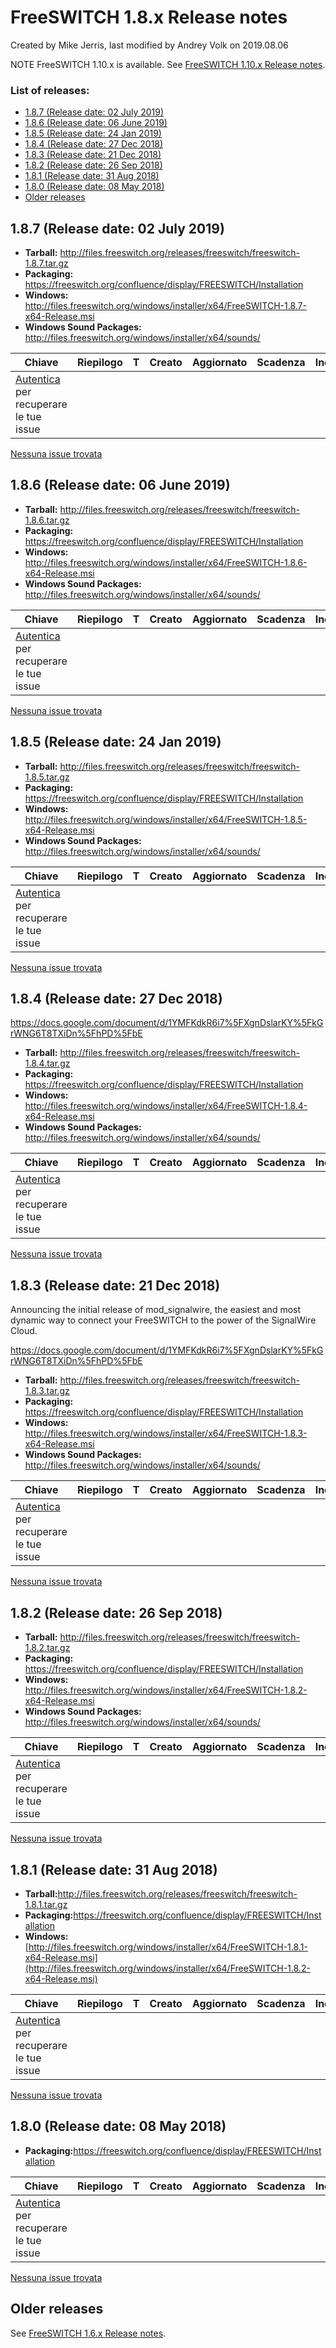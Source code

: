 
# FreeSWITCH 1.8.x Release notes 

 Created by  Mike Jerris, last modified by  Andrey Volk on 2019.08.06

NOTE FreeSWITCH 1.10.x is available. See [FreeSWITCH 1.10.x Release notes](./FreeSWITCH-1.10.x-Release-notes_25460878.mdx#older-releases).

### List of releases:

* [1.8.7 (Release date: 02 July 2019)](#187-release-date-02-july-2019)
* [1.8.6 (Release date: 06 June 2019)](#186-release-date-06-june-2019)
* [1.8.5 (Release date: 24 Jan 2019)](#185-release-date-24-jan-2019)
* [1.8.4 (Release date: 27 Dec 2018)](#184-release-date-27-dec-2018)
* [1.8.3 (Release date: 21 Dec 2018)](#184-release-date-27-dec-2018)
* [1.8.2 (Release date: 26 Sep 2018)](#-freeswitch--freeswitch-18x-release-notes-)
* [1.8.1 (Release date: 31 Aug 2018)](#181-release-date-31-aug-2018)
* [1.8.0 (Release date: 08 May 2018)](#180-release-date-08-may-2018)
* [Older releases](#older-releases)

## 1.8.7 (Release date: 02 July 2019)

* **Tarball:** <http://files.freeswitch.org/releases/freeswitch/freeswitch-1.8.7.tar.gz>
* **Packaging:** <https://freeswitch.org/confluence/display/FREESWITCH/Installation>
* **Windows:** <http://files.freeswitch.org/windows/installer/x64/FreeSWITCH-1.8.7-x64-Release.msi>
* **Windows Sound Packages:** <http://files.freeswitch.org/windows/installer/x64/sounds/>

| Chiave                                                                                                                                                                                 | Riepilogo | T | Creato | Aggiornato | Scadenza | Incaricato | Segnalante | P | Stato | Risoluzione |
| -------------------------------------------------------------------------------------------------------------------------------------------------------------------------------------- | --------- | - | ------ | ---------- | -------- | ---------- | ---------- | - | ----- | ----------- |
| [Autentica](https://freeswitch.org/confluence/plugins/servlet/applinks/oauth/login-dance/authorize?applicationLinkID=c4b15fa3-ad57-3c05-af05-8c167cb92266) per recuperare le tue issue |           |   |        |            |          |            |            |   |       |             |

[ Nessuna issue trovata ](https://freeswitch.org/jira/secure/IssueNavigator.jspa?reset=true&jqlQuery=fixversion+%3D+1.8.7+&src=confmacro) 

## 1.8.6 (Release date: 06 June 2019)

* **Tarball:** <http://files.freeswitch.org/releases/freeswitch/freeswitch-1.8.6.tar.gz>
* **Packaging:** <https://freeswitch.org/confluence/display/FREESWITCH/Installation>
* **Windows:** <http://files.freeswitch.org/windows/installer/x64/FreeSWITCH-1.8.6-x64-Release.msi>
* **Windows Sound Packages:** <http://files.freeswitch.org/windows/installer/x64/sounds/>

| Chiave                                                                                                                                                                                 | Riepilogo | T | Creato | Aggiornato | Scadenza | Incaricato | Segnalante | P | Stato | Risoluzione |
| -------------------------------------------------------------------------------------------------------------------------------------------------------------------------------------- | --------- | - | ------ | ---------- | -------- | ---------- | ---------- | - | ----- | ----------- |
| [Autentica](https://freeswitch.org/confluence/plugins/servlet/applinks/oauth/login-dance/authorize?applicationLinkID=c4b15fa3-ad57-3c05-af05-8c167cb92266) per recuperare le tue issue |           |   |        |            |          |            |            |   |       |             |

[ Nessuna issue trovata ](https://freeswitch.org/jira/secure/IssueNavigator.jspa?reset=true&jqlQuery=fixversion+%3D+1.8.6+&src=confmacro) 

## 1.8.5 (Release date: 24 Jan 2019)

* **Tarball:** <http://files.freeswitch.org/releases/freeswitch/freeswitch-1.8.5.tar.gz>
* **Packaging:** <https://freeswitch.org/confluence/display/FREESWITCH/Installation>
* **Windows:** <http://files.freeswitch.org/windows/installer/x64/FreeSWITCH-1.8.5-x64-Release.msi>
* **Windows Sound Packages:** <http://files.freeswitch.org/windows/installer/x64/sounds/>

| Chiave                                                                                                                                                                                 | Riepilogo | T | Creato | Aggiornato | Scadenza | Incaricato | Segnalante | P | Stato | Risoluzione |
| -------------------------------------------------------------------------------------------------------------------------------------------------------------------------------------- | --------- | - | ------ | ---------- | -------- | ---------- | ---------- | - | ----- | ----------- |
| [Autentica](https://freeswitch.org/confluence/plugins/servlet/applinks/oauth/login-dance/authorize?applicationLinkID=c4b15fa3-ad57-3c05-af05-8c167cb92266) per recuperare le tue issue |           |   |        |            |          |            |            |   |       |             |

[ Nessuna issue trovata ](https://freeswitch.org/jira/secure/IssueNavigator.jspa?reset=true&jqlQuery=fixversion+%3D+1.8.5+&src=confmacro) 

## 1.8.4 (Release date: 27 Dec 2018)

<https://docs.google.com/document/d/1YMFKdkR6i7%5FXgnDslarKY%5FkGrWNG6T8TXiDn%5FhPD%5FbE>

* **Tarball:** <http://files.freeswitch.org/releases/freeswitch/freeswitch-1.8.4.tar.gz>
* **Packaging:** <https://freeswitch.org/confluence/display/FREESWITCH/Installation>
* **Windows:** <http://files.freeswitch.org/windows/installer/x64/FreeSWITCH-1.8.4-x64-Release.msi>
* **Windows Sound Packages:** <http://files.freeswitch.org/windows/installer/x64/sounds/>

| Chiave                                                                                                                                                                                 | Riepilogo | T | Creato | Aggiornato | Scadenza | Incaricato | Segnalante | P | Stato | Risoluzione |
| -------------------------------------------------------------------------------------------------------------------------------------------------------------------------------------- | --------- | - | ------ | ---------- | -------- | ---------- | ---------- | - | ----- | ----------- |
| [Autentica](https://freeswitch.org/confluence/plugins/servlet/applinks/oauth/login-dance/authorize?applicationLinkID=c4b15fa3-ad57-3c05-af05-8c167cb92266) per recuperare le tue issue |           |   |        |            |          |            |            |   |       |             |

[ Nessuna issue trovata ](https://freeswitch.org/jira/secure/IssueNavigator.jspa?reset=true&jqlQuery=fixversion+%3D+1.8.4++&src=confmacro) 

## 1.8.3 (Release date: 21 Dec 2018)

Announcing the initial release of mod\_signalwire, the easiest and most dynamic way to connect your FreeSWITCH to the power of the SignalWire Cloud.

<https://docs.google.com/document/d/1YMFKdkR6i7%5FXgnDslarKY%5FkGrWNG6T8TXiDn%5FhPD%5FbE>

* **Tarball:** <http://files.freeswitch.org/releases/freeswitch/freeswitch-1.8.3.tar.gz>
* **Packaging:** <https://freeswitch.org/confluence/display/FREESWITCH/Installation>
* **Windows:** <http://files.freeswitch.org/windows/installer/x64/FreeSWITCH-1.8.3-x64-Release.msi>
* **Windows Sound Packages:** <http://files.freeswitch.org/windows/installer/x64/sounds/>

| Chiave                                                                                                                                                                                 | Riepilogo | T | Creato | Aggiornato | Scadenza | Incaricato | Segnalante | P | Stato | Risoluzione |
| -------------------------------------------------------------------------------------------------------------------------------------------------------------------------------------- | --------- | - | ------ | ---------- | -------- | ---------- | ---------- | - | ----- | ----------- |
| [Autentica](https://freeswitch.org/confluence/plugins/servlet/applinks/oauth/login-dance/authorize?applicationLinkID=c4b15fa3-ad57-3c05-af05-8c167cb92266) per recuperare le tue issue |           |   |        |            |          |            |            |   |       |             |

[ Nessuna issue trovata ](https://freeswitch.org/jira/secure/IssueNavigator.jspa?reset=true&jqlQuery=fixversion+%3D+1.8.3+&src=confmacro) 

## 1.8.2 (Release date: 26 Sep 2018)

* **Tarball:** <http://files.freeswitch.org/releases/freeswitch/freeswitch-1.8.2.tar.gz>
* **Packaging:** <https://freeswitch.org/confluence/display/FREESWITCH/Installation>
* **Windows:** <http://files.freeswitch.org/windows/installer/x64/FreeSWITCH-1.8.2-x64-Release.msi>
* **Windows Sound Packages:** <http://files.freeswitch.org/windows/installer/x64/sounds/>

| Chiave                                                                                                                                                                                 | Riepilogo | T | Creato | Aggiornato | Scadenza | Incaricato | Segnalante | P | Stato | Risoluzione |
| -------------------------------------------------------------------------------------------------------------------------------------------------------------------------------------- | --------- | - | ------ | ---------- | -------- | ---------- | ---------- | - | ----- | ----------- |
| [Autentica](https://freeswitch.org/confluence/plugins/servlet/applinks/oauth/login-dance/authorize?applicationLinkID=c4b15fa3-ad57-3c05-af05-8c167cb92266) per recuperare le tue issue |           |   |        |            |          |            |            |   |       |             |

[ Nessuna issue trovata ](https://freeswitch.org/jira/secure/IssueNavigator.jspa?reset=true&jqlQuery=fixversion+%3D+1.8.2+&src=confmacro) 

## 1.8.1 (Release date: 31 Aug 2018)

* **Tarball:**<http://files.freeswitch.org/releases/freeswitch/freeswitch-1.8.1.tar.gz>
* **Packaging:**<https://freeswitch.org/confluence/display/FREESWITCH/Installation>
* **Windows:** [http://files.freeswitch.org/windows/installer/x64/FreeSWITCH-1.8.1-x64-Release.msi](http://files.freeswitch.org/windows/installer/x64/FreeSWITCH-1.8.2-x64-Release.msi)

| Chiave                                                                                                                                                                                 | Riepilogo | T | Creato | Aggiornato | Scadenza | Incaricato | Segnalante | P | Stato | Risoluzione |
| -------------------------------------------------------------------------------------------------------------------------------------------------------------------------------------- | --------- | - | ------ | ---------- | -------- | ---------- | ---------- | - | ----- | ----------- |
| [Autentica](https://freeswitch.org/confluence/plugins/servlet/applinks/oauth/login-dance/authorize?applicationLinkID=c4b15fa3-ad57-3c05-af05-8c167cb92266) per recuperare le tue issue |           |   |        |            |          |            |            |   |       |             |

[ Nessuna issue trovata ](https://freeswitch.org/jira/secure/IssueNavigator.jspa?reset=true&jqlQuery=fixversion+%3D+1.8.1+&src=confmacro) 

## 1.8.0 (Release date: 08 May 2018)

* **Packaging:**<https://freeswitch.org/confluence/display/FREESWITCH/Installation>

| Chiave                                                                                                                                                                                 | Riepilogo | T | Creato | Aggiornato | Scadenza | Incaricato | Segnalante | P | Stato | Risoluzione |
| -------------------------------------------------------------------------------------------------------------------------------------------------------------------------------------- | --------- | - | ------ | ---------- | -------- | ---------- | ---------- | - | ----- | ----------- |
| [Autentica](https://freeswitch.org/confluence/plugins/servlet/applinks/oauth/login-dance/authorize?applicationLinkID=c4b15fa3-ad57-3c05-af05-8c167cb92266) per recuperare le tue issue |           |   |        |            |          |            |            |   |       |             |

[ Nessuna issue trovata ](https://freeswitch.org/jira/secure/IssueNavigator.jspa?reset=true&jqlQuery=fixversion+%3D+1.8.0+&src=confmacro) 

## Older releases

See [FreeSWITCH 1.6.x Release notes](./FreeSWITCH-1.6.x-Release-notes_19202270.mdx#list-of-releases).

  

